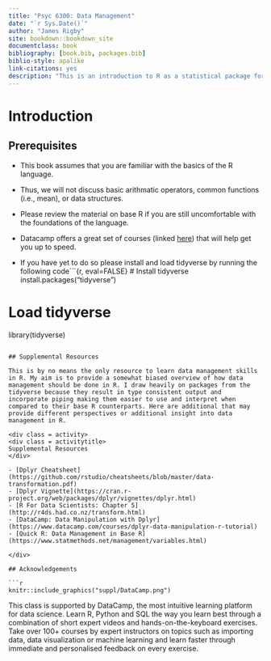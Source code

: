 ```yaml
--- 
title: "Psyc 6300: Data Management"
date: "`r Sys.Date()`"
author: "James Rigby"
site: bookdown::bookdown_site
documentclass: book
bibliography: [book.bib, packages.bib]
biblio-style: apalike
link-citations: yes
description: "This is an introduction to R as a statistical package for psychological research."
---
```


# Introduction

## Prerequisites

- This book assumes that you are familiar with the basics of the R language.

- Thus, we will not discuss basic arithmatic operators, common functions (i.e., mean), or data structures. 

- Please review the material on base R if you are still uncomfortable with the foundations of the language.

- Datacamp offers a great set of courses (linked [here](https://www.datacamp.com/courses/free-introduction-to-r)) that will help get you up to speed.

- If you have yet to do so please install and load tidyverse by running the following code```{r, eval=FALSE}
# Install tidyverse
install.packages("tidyverse")

# Load tidyverse
library(tidyverse)
```

## Supplemental Resources

This is by no means the only resource to learn data management skills in R. My aim is to provide a somewhat biased overview of how data management should be done in R. I draw heavily on packages from the tidyverse because they result in type consistent output and incorporate piping making them easier to use and interpret when compared to their base R counterparts. Here are additional that may provide different perspectives or additional insight into data management in R.

<div class = activity>
<div class = activitytitle>
Supplemental Resources
</div>

- [Dplyr Cheatsheet](https://github.com/rstudio/cheatsheets/blob/master/data-transformation.pdf)
- [Dplyr Vignette](https://cran.r-project.org/web/packages/dplyr/vignettes/dplyr.html)
- [R For Data Scientists: Chapter 5](http://r4ds.had.co.nz/transform.html)
- [DataCamp: Data Manipulation with Dplyr](https://www.datacamp.com/courses/dplyr-data-manipulation-r-tutorial)
- [Quick R: Data Management in Base R](https://www.statmethods.net/management/variables.html)

</div>

## Acknowledgements

```r
knitr::include_graphics("suppl/DataCamp.png")
```


This class is supported by DataCamp, the most intuitive learning platform for data science. Learn R, Python and SQL the way you learn best through a combination of short expert videos and hands-on-the-keyboard exercises. Take over 100+ courses by expert instructors on topics such as importing data, data visualization or machine learning and learn faster through immediate and personalised feedback on every exercise.
